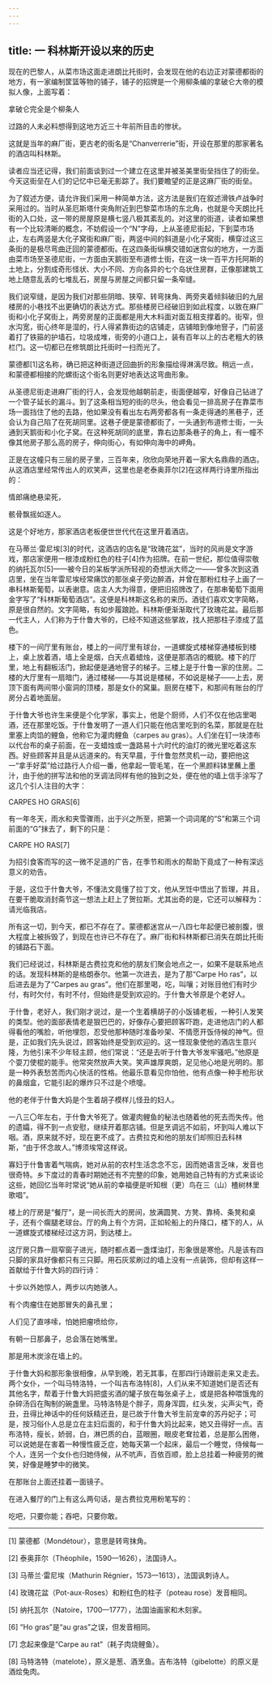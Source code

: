 ```yaml
---
---
---
```

title: 一 科林斯开设以来的历史
---




现在的巴黎人，从菜市场这面走进朗比托街时，会发现在他的右边正对蒙德都街的地方，有一家编制筐篮等物的铺子，铺子的招牌是一个用柳条编的拿破仑大帝的模拟人像，上面写着：

拿破仑完全是个柳条人

过路的人未必料想得到这地方近三十年前所目击的惨状。

这就是当年的麻厂街，更古老的街名是“Chanverrerie”街，开设在那里的那家著名的酒店叫科林斯。

读者应当还记得，我们前面谈到过一个建立在这里并被圣美里街垒挡住了的街垒。今天这街垒在人们的记忆中已毫无影踪了。我们要瞻望的正是这麻厂街的街垒。

为了叙述方便，请允许我们采用一种简单方法，这方法是我们在叙述滑铁卢战争时采用过的。当时从圣厄斯塔什突角附近到巴黎菜市场的东北角，也就是今天朗比托街的入口处，这一带的房屋原是横七竖八极其紊乱的。对这里的街道，读者如果想有一个比较清晰的概念，不妨假设一个“N”字母，上从圣德尼街起，下到菜市场止，左右两竖是大化子窝街和麻厂街，两竖中间的斜道是小化子窝街，横穿过这三条街的是极尽弯曲迂回的蒙德都街。在这四条街纵横交错如迷宫似的地方，一方面由菜市场至圣德尼街，一方面由天鹅街至布道修士街，在这一块一百平方托阿斯的土地上，分割成奇形怪状、大小不同、方向各异的七个岛状住房群，正像那建筑工地上随意乱丢的七堆乱石，房屋与房屋之间都只留一条窄缝。

我们说窄缝，是因为我们对那些阴暗、狭窄、转弯抹角、两旁夹着倾斜破旧的九层楼房的小巷找不出更确切的表达方式。那些楼房已经破旧到如此程度，以致在麻厂街和小化子窝街上，两旁房屋的正面都是用大木料面对面互相支撑着的。街窄，但水沟宽，街心终年是湿的，行人得紧靠街边的店铺走，店铺暗到像地窨子，门前竖着打了铁箍的护墙石，垃圾成堆，街旁的小道口上，装有百年以上的古老粗大的铁栏门。这一切都已在修筑朗比托街时一扫而光了。

蒙德都[1]这名称，确已把这种街道迂回曲折的形象描绘得淋漓尽致。稍远一点，和蒙德都相接的陀螺街这个街名则更好地表达这弯曲形象。

从圣德尼街走进麻厂街的行人，会发现他越朝前走，街面便越窄，好像自己钻进了一个管子延长的漏斗。到了这条相当短的街的尽头，他会看见一排高房子在靠菜市场一面挡住了他的去路，他如果没有看出左右两旁都各有一条走得通的黑巷子，还会认为自己陷了在死胡同里。这巷子便是蒙德都街了，一头通到布道修士街，一头通到天鹅街和小化子窝。在这种死胡同的底里，靠右边那条巷子的角上，有一幢不像其他房子那么高的房子，伸向街心，有如伸向海中的岬角。

正是在这幢只有三层的房子里，三百年来，欣欣向荣地开着一家大名鼎鼎的酒店。从这酒店里经常传出人的欢笑声，这里也是老泰奥菲尔[2]在这样两行诗里所指出的：

情郎痛绝悬梁死，

骸骨飘摇如逐人。

这是个好地方，那家酒店老板便世世代代在这里开着酒店。

在马蒂兰·雷尼埃[3]的时代，这酒店的店名是“玫瑰花盆”，当时的风尚是文字游戏，那店家便用一根漆成粉红色的柱子[4]作为招牌。在前一世纪，那位值得崇敬的纳托瓦尔[5]——被今日的呆板学派所轻视的奇想派大师之一——曾多次到这酒店里，坐在当年雷尼埃经常痛饮的那张桌子旁边醉酒，并曾在那粉红柱子上画了一串科林斯葡萄，以表谢意。店主人大为得意，便把旧招牌改了，在那串葡萄下面用金字写了“科林斯葡萄酒店”。这便是科林斯这名称的来历。酒徒们喜欢文字简略，原是很自然的。文字简略，有如步履踉跄。科林斯便渐渐取代了玫瑰花盆。最后那一代主人，人们称为于什鲁大爷的，已经不知道这些掌故，找人把那柱子漆成了蓝色。

楼下的一间厅里有账台，楼上的一间厅里有球台，一道螺旋式楼梯穿通楼板到楼上，桌上放着酒，墙上全是烟，白天点着蜡烛，这便是那酒店的概貌。楼下的厅里，地上有翻板活门，掀起便是通地窨子的梯子。三楼上是于什鲁一家的住房。二楼的大厅里有一扇暗门，通过楼梯——与其说是楼梯，不如说是梯子——上去，房顶下面有两间带小窗洞的顶楼，那是女仆的窝巢。厨房在楼下，和那间有账台的厅房分占着地面层。

于什鲁大爷也许生来便是个化学家，事实上，他是个厨师，人们不仅在他店里喝酒，还在那里吃饭。于什鲁发明了一道人们只能在他店里吃到的名菜，那就是在肚里塞上肉馅的鲤鱼，他称它为灌肉鲤鱼（carpes au gras）。人们坐在钉一块漆布以代台布的桌子前面，在一支蜡烛或一盏路易十六时代的油灯的微光里吃着这东西。好些顾客并且是从远道来的。有天早晨，于什鲁忽然灵机一动，要把他这一“拿手好菜”给过路行人介绍一番，他拿起一管毛笔，在一个黑颜料钵里蘸上墨汁，由于他的拼写法和他的烹调法同样有他的独到之处，便在他的墙上信手涂写了这几个引人注目的大字：

CARPES HO GRAS[6]

有一年冬天，雨水和夹雪骤雨，出于兴之所至，把第一个词词尾的“S”和第三个词前面的“G”抹去了，剩下的只是：

CARPE HO RAS[7]

为招引食客而写的这一微不足道的广告，在季节和雨水的帮助下竟成了一种有深远意义的劝告。

于是，这位于什鲁大爷，不懂法文竟懂了拉丁文，他从烹饪中悟出了哲理，并且，在要干脆取消封斋节这一想法上赶上了贺拉斯。尤其出奇的是，它还可以解释为：请光临我店。

所有这一切，到今天，都已不存在了。蒙德都迷宫从一八四七年起便已被剖腹，很大程度上被拆毁了，到现在也许已不存在了。麻厂街和科林斯都已消失在朗比托街的铺路石下面。

我们已经说过，科林斯是古费拉克和他的朋友们聚会地点之一，如果不是联系地点的话。发现科林斯的是格朗泰尔。他第一次进去，是为了那“Carpe Ho ras”，以后进去是为了“Carpes au gras”。他们在那里喝，吃，叫嚷；对账目他们有时少付，有时欠付，有时不付，但始终是受到欢迎的。于什鲁大爷原是个老好人。

于什鲁，老好人，我们刚才说过，是一个生着横胡子的小饭铺老板，一种引人发笑的类型。他的面部表情老是狠巴巴的，好像存心要把顾客吓跑，走进他店门的人都得看他的嘴脸，听他埋怨，忍受他那种随时准备吵架、不情愿开饭侍候的神气。但是，正如我们先头说过，顾客始终是受到欢迎的。这一怪现象使他的酒店生意兴隆，为他引来不少年轻主顾，他们常说：“还是去听于什鲁大爷发牢骚吧。”他原是个耍刀使棍的能手。他常突然放声大笑。笑声雄厚爽朗，足见他心地是光明的。那是一种外表愁苦而内心快活的性格。他最乐意看见你怕他，他有点像一种手枪形状的鼻烟盒，它能引起的爆炸只不过是个喷嚏。

他的老伴于什鲁大妈是个生着胡子模样儿怪丑的妇人。

一八三〇年左右，于什鲁大爷死了。做灌肉鲤鱼的秘法也随着他的死去而失传。他的遗孀，得不到一点安慰，继续开着那店铺。但是烹调远不如前，坏到叫人难以下咽。酒，原来就不好，现在更不成了。古费拉克和他的朋友们却照旧去科林斯，“由于怀念故人。”博须埃常这样说。

寡妇于什鲁害着气喘病，她对从前的农村生活念念不忘，因而她语言乏味，发音也很奇特。乡下度过的青春时期她还有不完整的印象，她用她自己特有的方式来谈论这些，她回忆当年时常说“她从前的幸福便是听知根（更）鸟在三（山）楂树林里歌唱”。

楼上的厅房是“餐厅”，是一间长而大的房间，放满圆凳、方凳、靠椅、条凳和桌子，还有个瘸腿老球台。厅的角上有个方洞，正如轮船上的升降口，楼下的人，从一道螺旋式楼梯经过这方洞，到达楼上。

这厅房只靠一扇窄窗子进光，随时都点着一盏煤油灯，形象很是寒伧。凡是该有四只脚的家具好像都只有三只脚。用石灰浆刷过的墙上没有一点装饰，但却有这样一首献给于什鲁大妈的四行诗：

十步以外她惊人，两步以内她骇人。

有个肉瘤住在她那冒失的鼻孔里；

人们见了直哆嗦，怕她把瘤喷给你，

有朝一日那鼻子，总会落在她嘴里。

那是用木炭涂在墙上的。

于什鲁大妈和那形象很相像，从早到晚，若无其事，在那四行诗跟前走来又走去。两个女仆，一个叫马特洛特，一个叫吉布洛特[8]，人们从来不知道她们是否还有其他名字，帮着于什鲁大妈把盛劣酒的罐子放在每张桌子上，或是把各种喂饿鬼的杂碎汤舀在陶制的碗盏里。马特洛特是个胖子，周身浑圆，红头发，尖声尖气，奇丑，丑得比神话中的任何妖精还丑，是已故于什鲁大爷生前宠幸的苏丹妃子；可是，按习俗仆人总是立在主妇后面的，和于什鲁大妈比起来，她又丑得好一点。吉布洛特，瘦长，娇弱，白，淋巴质的白，蓝眼圈，眼皮老耷拉着，总是那么困倦，可以说她是在害着一种慢性疲乏症，她每天第一个起床，最后一个睡觉，侍候每一个人，连另一个女仆也归她侍候，从不吭声，百依百顺，脸上总挂着一种疲劳的微笑，好像是睡梦中的微笑。

在那账台上面还挂着一面镜子。

在进入餐厅的门上有这么两句话，是古费拉克用粉笔写的：

吃吧，只要你能；吞吧，只要你敢。



* * *



[1] 蒙德都（Mondétour），意思是转弯抹角。

[2] 泰奥菲尔（Théophile，1590—1626），法国诗人。

[3] 马蒂兰·雷尼埃（Mathurin Régnier，1573—1613），法国讽刺诗人。

[4] 玫瑰花盆（Pot-aux-Roses）和粉红色的柱子（poteau rose）发音相同。

[5] 纳托瓦尔（Natoire，1700—1777），法国油画家和木刻家。

[6] “Ho gras”是“au gras”之误，但发音相同。

[7] 念起来像是“Carpe au rat”（耗子肉烧鲤鱼）。

[8] 马特洛特（matelote），原义是葱、酒烹鱼。吉布洛特（gibelotte）的原义是酒烩兔肉。